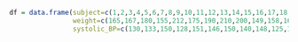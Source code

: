 ```{r}

df = data.frame(subject=c(1,2,3,4,5,6,7,8,9,10,11,12,13,14,15,16,17,18,19,20,21,22,23,24,25,26),
                weight=c(165,167,180,155,212,175,190,210,200,149,158,169,170,172,159,168,174,183,215,195,180,143,240,235,192,187),
                systolic_BP=c(130,133,150,128,151,146,150,140,148,125,133,135,150,153,128,132,149,158,150,163,156,124,170,165,160,159))
```
```{r}

```

